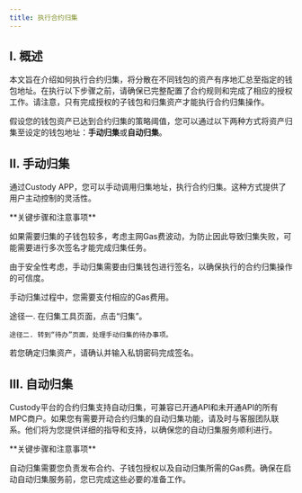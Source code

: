 ```yaml
---
title: 执行合约归集
---
```



## I. 概述
本文旨在介绍如何执行合约归集，将分散在不同钱包的资产有序地汇总至指定的钱包地址。在执行以下步骤之前，请确保已完整配置了合约规则和完成了相应的授权工作。请注意，只有完成授权的子钱包和归集资产才能执行合约归集操作。

假设您的钱包资产已达到合约归集的策略阈值，您可以通过以下两种方式将资产归集至设定的钱包地址：**手动归集**或**自动归集**。


## II. 手动归集

通过Custody APP，您可以手动调用归集地址，执行合约归集。这种方式提供了用户主动控制的灵活性。



<Warning>
**关键步骤和注意事项**

如果需要归集的子钱包较多，考虑主网Gas费波动，为防止因此导致归集失败，可能需要进行多次签名才能完成归集任务。

由于安全性考虑，手动归集需要由归集钱包进行签名，以确保执行的合约归集操作的可信度。

手动归集过程中，您需要支付相应的Gas费用。

</Warning>

<Steps>
<Step title="打开手动归集界面">
    途径一. 在归集工具页面，点击“归集”。

    途径二. 转到“待办”页面，处理手动归集的待办事项。
</Step>
<Step title="确认归集操作">
    若您确定归集资产，请确认并输入私钥密码完成签名。
</Step>
</Steps>



## III. 自动归集

Custody平台的合约归集支持自动归集，可兼容已开通API和未开通API的所有MPC商户。如果您有需要开动合约归集的自动归集功能，请及时与客服团队联系。他们将为您提供详细的指导和支持，以确保您的自动归集服务顺利进行。


<Warning>
**关键步骤和注意事项**

自动归集需要您负责发布合约、子钱包授权以及自动归集所需的Gas费。确保在启动自动归集服务前，您已完成这些必要的准备工作。

</Warning>

